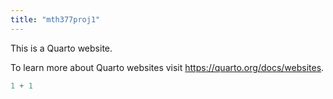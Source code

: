 ---
title: "mth377proj1"
---

This is a Quarto website.

To learn more about Quarto websites visit <https://quarto.org/docs/websites>.

```{r}
1 + 1
```
